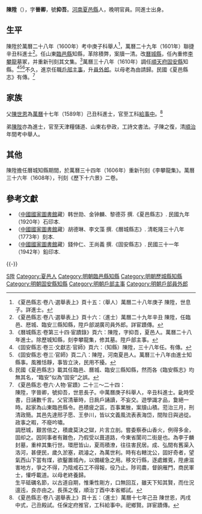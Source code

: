 {{Otheruses|other=名为陈晋卿的其他人物|陈晋卿}}

'''陳陞'''（{{Bd|？||？}}），字'''晉卿'''，號'''抑吾'''。[[河南|河南]][[夏邑縣|夏邑縣]]人，晚明官員。同進士出身。

==生平==
陳陞於萬曆二十八年（1600年）考中庚子科舉人<ref>《夏邑縣志·卷八·選舉表上》頁十五：（舉人）萬曆二十八年庚子 陳陞，世息子。詳進士。</ref>，萬曆二十九年（1601年）聯捷辛丑科進士<ref>《夏邑縣志·卷八·選舉表上》頁十六：（進士）萬曆二十九年辛丑 陳陞，任臨邑、厯城、臨安三縣知縣，陞戶部湖廣司員外郎。詳宦蹟傳。</ref>。任山東[[臨邑縣|臨邑縣]]知縣，革除積弊，案牘一清。改[[曆城縣|曆城縣]]，任內重修[[李攀龍|李攀龍]]墓冢，并重新刊刻其文集。<ref>《曆城縣志·卷第三十四·宦蹟錄》頁六：陳陞，字抑吾，夏邑人。萬曆二十八年進士。除歷城知縣，刻李攀龍集，修其墓。陞戶部主事。</ref>萬曆三十八年（1610年）調任[[順天府|順天府]][[固安縣|固安縣]]知縣。<ref>《固安縣志·卷三·文獻志·官師》頁六：（知縣）陳陞，三十八年任。有傳。</ref><ref>《固安縣志·卷三·官師》頁二八：陳陞，河南夏邑人。萬曆三十八年由進士知縣事。風雅恬靜，事皆立決，民用不擾。</ref><ref>民國《夏邑縣志》載其任臨邑、曆城、臨安三縣知縣，然而各《臨安縣志》均無其名，“臨安”似為“固安”之誤。</ref>不久，進京任職[[戶部|戶部]][[主事|主事]]，升[[員外郎|員外郎]]。以母老為由請歸。民國《夏邑縣志》有傳。<ref>《夏邑縣志·卷六·人物·宦蹟》二十三～二十四：<br>陳陞，字晉卿，號抑吾，世恩長子。中萬曆庚子科舉人，辛丑科進士。齔時受書，日誦數千言。父官清華時，日扄戶誦讀，不妄交。遊學識才品，敻絕一時。起家為山東臨邑縣令。邑積疲之區，百事業脞，案牘山積。蒞治三月，刑清政簡。其邑先達邢子愿、王參川，皆以文義風流表表海岱，間陛日與過從。政事之暇，不廢吟嘯。<br>調厯城，艱苦倍之，積歲莫決之獄，片言立剖。嘗委察泰山香火，例得多金，固却之。因同事者有難色，乃假受以葺道路，今東省闑司二街是也。為李于麟封墓，重梓其集行世。環厯皆山，夏雨積潦，往往害民居。成、弘間有舊渠入洛河，甚便民，歲久淤塞，疏濬之，為萬世利。時有右轄沈公，固好奇者，望氣西山下當有煤，欲鑿置城內，以備緩急之用。移文行縣，逐處錐覔，陞慮滋害地方，爭之不得，乃陰戒石工不得報，役乃止。陟司農，督餉雁門，商民軍士，懽呼載道。以母老終養歸。<br>生平砥礪名節，以古道自期，惟秉性剛方，口無回互，雖天下知其賢，而仕況邅迍，良亦由之。長孫之復，順治丁酉中本省鄉試。</ref>

== 家族 ==
父[[陳世恩|陳世恩]]為[[萬曆|萬曆]]十七年（1589年）己丑科進士，官至工科[[給事中|給事中]]。<ref>《夏邑縣志·卷八·選舉表上》頁十五：（進士）萬曆十七年己丑 陳世恩，丙戌中式，己丑殿試。任保定府推官，工科給事中。祀鄉賢。詳宦蹟傳。</ref>

弟[[陳陛|陳陛]]亦為進士，官至天津糧儲道、山東右參政，工詩文書法。子陳之復，清[[順治|順治]]年間考中舉人。

==其他==
陳陞擔任曆城知縣期間，於萬曆三十四年（1606年）重新刊刻《李攀龍集》。萬曆三十六年（1608年），刊刻《歷下十六景》二卷。

==參考文獻==
{{reflist}}
*（[[中國國家圖書館|中國國家圖書館]]藏）韩世勋、金钟麟、黎德芬 撰.《夏邑縣志》. 民國九年（1920年）石印本.
*（[[中國國家圖書館|中國國家圖書館]]藏）胡德琳、李文藻 撰.《曆城縣志》. 清乾隆三十八年（1773年）刻本.
*（[[中國國家圖書館|中國國家圖書館]]藏）錢仲仁、王尚義 撰.《固安縣志》. 民國三十一年（1942年）鉛印本.

{{-}}
{{start box}}
{{s-off}}
{{succession box|[[黃河濤|黃河濤]]|[[藥濟眾|藥濟眾]]|[[濟南府|濟南府]][[臨邑縣|臨邑縣]][[知縣|知縣]]|<small>萬曆年間在任</small>}}
{{succession box|[[陳采|陳采]]|[[黃袞|黃袞]]|[[濟南府|濟南府]][[曆城縣|曆城縣]][[知縣|知縣]]|<small>萬曆三十四年（1606年）前後在任</small>}}
{{succession box|[[黃和_(明朝)|黃和]]|[[項應譽|項應譽]]|[[順天府|順天府]][[固安縣知縣列表|固安縣知縣]]|<small>萬曆三十八年（1610年）上任</small>}}
{{end box}}

{{萬曆二十九年辛丑科殿試金榜}}

{{Authority control}}

{{DEFAULTSORT:Chen陳}}
[[Category:陳姓|S陞]]
[[Category:夏邑人|Category:夏邑人]]
[[Category:明朝臨邑縣知縣|Category:明朝臨邑縣知縣]]
[[Category:明朝歷城縣知縣|Category:明朝歷城縣知縣]]
[[Category:明朝固安縣知縣|Category:明朝固安縣知縣]]
[[Category:明朝戶部主事|Category:明朝戶部主事]]
[[Category:明朝戶部員外郎|Category:明朝戶部員外郎]]